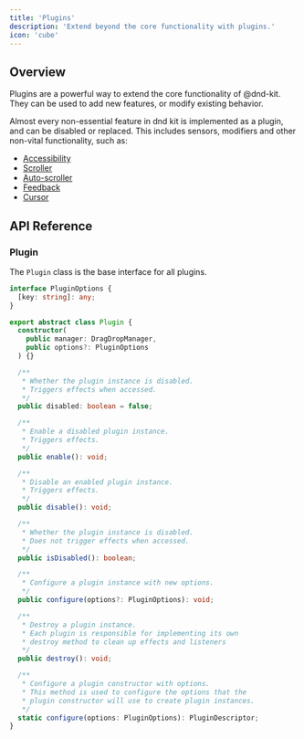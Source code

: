 ```yaml
---
title: 'Plugins'
description: 'Extend beyond the core functionality with plugins.'
icon: 'cube'
---
```


## Overview

Plugins are a powerful way to extend the core functionality of @dnd-kit. They can be used to add new features, or modify existing behavior.

Almost every non-essential feature in dnd kit is implemented as a plugin, and can be disabled or replaced. This includes sensors, modifiers and other non-vital functionality, such as:

- [Accessibility](https://github.com/clauderic/dnd-kit/blob/experimental/packages/dom/src/core/plugins/accessibility/Accessibility.ts)
- [Scroller](https://github.com/clauderic/dnd-kit/blob/experimental/packages/dom/src/core/plugins/scrolling/Scroller.ts)
- [Auto-scroller](https://github.com/clauderic/dnd-kit/blob/experimental/packages/dom/src/core/plugins/scrolling/AutoScroller.ts)
- [Feedback](https://github.com/clauderic/dnd-kit/blob/experimental/packages/dom/src/core/plugins/feedback/Feedback.ts)
- [Cursor](https://github.com/clauderic/dnd-kit/blob/experimental/packages/dom/src/core/plugins/cursor/Cursor.ts)

## API Reference

### Plugin

The `Plugin` class is the base interface for all plugins.

```ts
interface PluginOptions {
  [key: string]: any;
}

export abstract class Plugin {
  constructor(
    public manager: DragDropManager,
    public options?: PluginOptions
  ) {}

  /**
   * Whether the plugin instance is disabled.
   * Triggers effects when accessed.
   */
  public disabled: boolean = false;

  /**
   * Enable a disabled plugin instance.
   * Triggers effects.
   */
  public enable(): void;

  /**
   * Disable an enabled plugin instance.
   * Triggers effects.
   */
  public disable(): void;

  /**
   * Whether the plugin instance is disabled.
   * Does not trigger effects when accessed.
   */
  public isDisabled(): boolean;

  /**
   * Configure a plugin instance with new options.
   */
  public configure(options?: PluginOptions): void;

  /**
   * Destroy a plugin instance.
   * Each plugin is responsible for implementing its own
   * destroy method to clean up effects and listeners
   */
  public destroy(): void;

  /**
   * Configure a plugin constructor with options.
   * This method is used to configure the options that the
   * plugin constructor will use to create plugin instances.
   */
  static configure(options: PluginOptions): PluginDescriptor;
}
```
